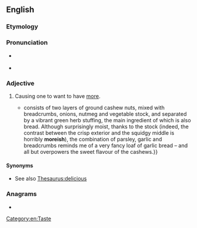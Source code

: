 ==English==

===Etymology===
{{suffix|en|more|ish}}

===Pronunciation===
* {{a|UK}} {{IPA|/ˈmɔːɹ.ɪʃ/|lang=en}}
* {{homophones|lang=en|Moorish}} {{qualifier|in some accents}}

===Adjective===
{{en-adj}}

# {{lb|en|UK|informal|of food}} Causing one to want to have [[more]].
#* {{quote-journal
|date=December 15, 2011
|author=Felicity Cloake
|title=How to cook the perfect nut roast
|work=Guardian
|url=http://www.guardian.co.uk/lifeandstyle/wordofmouth/2011/dec/15/how-cook-perfect-nut-roast
|page=
|passage=Rose Elliot's recipe {{...}} consists of two layers of ground cashew nuts, mixed with breadcrumbs, onions, nutmeg and vegetable stock, and separated by a vibrant green herb stuffing, the main ingredient of which is also bread. Although surprisingly moist, thanks to the stock (indeed, the contrast between the crisp exterior and the squidgy middle is horribly '''moreish'''), the combination of parsley, garlic and breadcrumbs reminds me of a very fancy loaf of garlic bread – and all but overpowers the sweet flavour of the cashews.}}

====Synonyms====
* See also [[Thesaurus:delicious]]

===Anagrams===
* {{anagrams|en|Moshier|heirmos|heroism}}

[[Category:en:Taste]]